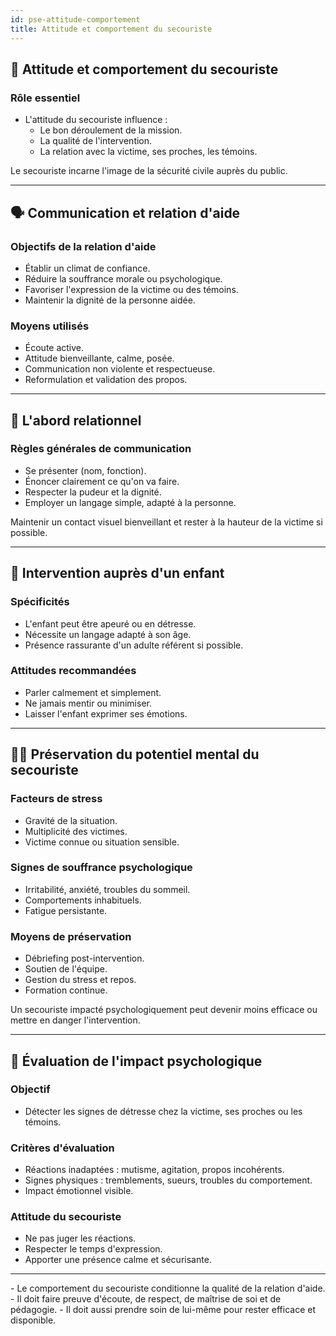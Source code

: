 ---
id: pse-attitude-comportement
title: Attitude et comportement du secouriste
---


## 🧠 Attitude et comportement du secouriste

### Rôle essentiel

- L'attitude du secouriste influence :
  - Le bon déroulement de la mission.
  - La qualité de l'intervention.
  - La relation avec la victime, ses proches, les témoins.

<Admonition type="info" title="À retenir">
Le secouriste incarne l'image de la sécurité civile auprès du public.
</Admonition>

---

## 🗣️ Communication et relation d'aide

### Objectifs de la relation d'aide

- Établir un climat de confiance.
- Réduire la souffrance morale ou psychologique.
- Favoriser l'expression de la victime ou des témoins.
- Maintenir la dignité de la personne aidée.

### Moyens utilisés

- Écoute active.
- Attitude bienveillante, calme, posée.
- Communication non violente et respectueuse.
- Reformulation et validation des propos.

---

## 🤝 L'abord relationnel

### Règles générales de communication

- Se présenter (nom, fonction).
- Énoncer clairement ce qu'on va faire.
- Respecter la pudeur et la dignité.
- Employer un langage simple, adapté à la personne.

<Admonition type="tip" title="Astuce pratique">
Maintenir un contact visuel bienveillant et rester à la hauteur de la victime si possible.
</Admonition>

---

## 👶 Intervention auprès d'un enfant

### Spécificités

- L'enfant peut être apeuré ou en détresse.
- Nécessite un langage adapté à son âge.
- Présence rassurante d'un adulte référent si possible.

### Attitudes recommandées

- Parler calmement et simplement.
- Ne jamais mentir ou minimiser.
- Laisser l'enfant exprimer ses émotions.

---

## 🧘‍♂️ Préservation du potentiel mental du secouriste

### Facteurs de stress

- Gravité de la situation.
- Multiplicité des victimes.
- Victime connue ou situation sensible.

### Signes de souffrance psychologique

- Irritabilité, anxiété, troubles du sommeil.
- Comportements inhabituels.
- Fatigue persistante.

### Moyens de préservation

- Débriefing post-intervention.
- Soutien de l'équipe.
- Gestion du stress et repos.
- Formation continue.

<Admonition type="warning" title="Attention">
Un secouriste impacté psychologiquement peut devenir moins efficace ou mettre en danger l'intervention.
</Admonition>

---

## 💬 Évaluation de l'impact psychologique

### Objectif

- Détecter les signes de détresse chez la victime, ses proches ou les témoins.

### Critères d'évaluation

- Réactions inadaptées : mutisme, agitation, propos incohérents.
- Signes physiques : tremblements, sueurs, troubles du comportement.
- Impact émotionnel visible.

### Attitude du secouriste

- Ne pas juger les réactions.
- Respecter le temps d'expression.
- Apporter une présence calme et sécurisante.

---

<Tabs>
  <TabItem value="rappel" label="📌 Rappel">
    - Le comportement du secouriste conditionne la qualité de la relation d'aide.
    - Il doit faire preuve d'écoute, de respect, de maîtrise de soi et de pédagogie.
    - Il doit aussi prendre soin de lui-même pour rester efficace et disponible.
  </TabItem>
</Tabs>


